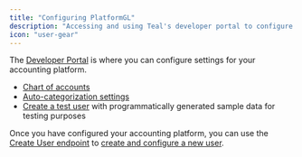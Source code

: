 ```yaml
---
title: "Configuring PlatformGL"
description: "Accessing and using Teal's developer portal to configure your accounting platform."
icon: "user-gear"
---
```


The [Developer Portal](https://developer.teal.dev/) is where you can configure settings for your accounting platform.

- [Chart of accounts](/configuration/chart_of_accounts_config)
- [Auto-categorization settings](/configuration/categorization_config)
- [Create a test user](/configuration/user_config) with programmatically generated sample data for testing purposes

Once you have configured your accounting platform, you can use the [Create User endpoint](/api-reference/users/create_user) to [create and configure a new user](/configuration/user_config). 



